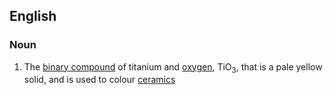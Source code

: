 ==English==

===Noun===
{{en-noun|head=[[titanium]] [[trioxide]]|-}}

# {{context|inorganic compound|lang=en}} The [[binary compound]] of titanium and [[oxygen]], TiO<sub>3</sub>, that is a pale yellow solid, and is used to colour [[ceramic]]s